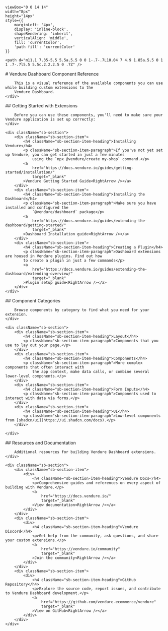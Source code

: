 
    viewBox="0 0 14 14"
    width="8px"
    height="14px"
    style={{
        marginLeft: '4px',
        display: 'inline-block',
        shapeRendering: 'inherit',
        verticalAlign: 'middle',
        fill: 'currentColor',
        'path fill': 'currentColor'
    }}
>
    <path d="m11.1 7.35-5.5 5.5a.5.5 0 0 1-.7-.7L10.04 7 4.9 1.85a.5.5 0 1 1 .7-.7l5.5 5.5c.2.2.2.5 0 .7Z" />
</svg>

<Meta title="Introduction" />

<div className="sb-container">
    <div className='sb-section-title'>
        # Vendure Dashboard Component Reference

        This is a visual reference of the available components you can use while building custom extensions to the
        Vendure Dashboard.
    </div>
</div>

<div className="sb-container">
    <div className='sb-section-title'>
        ## Getting Started with Extensions

        Before you can use these components, you'll need to make sure your Vendure application is set up correctly:
    </div>

    <div className="sb-section">
        <div className="sb-section-item">
            <h4 className="sb-section-item-heading">Installing Vendure</h4>
            <p className="sb-section-item-paragraph">If you've not yet set up Vendure, you can get started in just a few minutes
                using the `npx @vendure/create my-shop` command.</p>
            <a
                href="https://docs.vendure.io/guides/getting-started/installation/"
                target="_blank"
            >Vendure Getting Started Guide<RightArrow /></a>
        </div>
        <div className="sb-section-item">
            <h4 className="sb-section-item-heading">Installing the Dashboard</h4>
            <p className="sb-section-item-paragraph">Make sure you have installed and configured the
                `@vendure/dashboard` package</p>
            <a
                href="https://docs.vendure.io/guides/extending-the-dashboard/getting-started/"
                target="_blank"
            >Dashboard Installation guide<RightArrow /></a>
        </div>
        <div className="sb-section-item">
            <h4 className="sb-section-item-heading">Creating a Plugin</h4>
            <p className="sb-section-item-paragraph">Dashboard extensions are housed in Vendure plugins. Find out how
            to create a plugin in just a few commands</p>
            <a
                href="https://docs.vendure.io/guides/extending-the-dashboard/extending-overview/"
                target="_blank"
            >Plugin setup guide<RightArrow /></a>
        </div>
    </div>
</div>

<div className="sb-container">
    <div className='sb-section-title'>
        ## Component Categories

        Browse components by category to find what you need for your extension.
    </div>

    <div className="sb-section">
        <div className="sb-section-item">
            <h4 className="sb-section-item-heading">Layout</h4>
            <p className="sb-section-item-paragraph">Components that you use to lay out your page.</p>
        </div>
        <div className="sb-section-item">
            <h4 className="sb-section-item-heading">Components</h4>
            <p className="sb-section-item-paragraph">More complex components that often interact with
                the app context, make data calls, or combine several lower-level components.</p>
        </div>
        <div className="sb-section-item">
            <h4 className="sb-section-item-heading">Form Inputs</h4>
            <p className="sb-section-item-paragraph">Components used to interact with data via forms.</p>
        </div>
        <div className="sb-section-item">
            <h4 className="sb-section-item-heading">UI</h4>
            <p className="sb-section-item-paragraph">Low-level components from [shadcn/ui](https://ui.shadcn.com/docs).</p>
        </div>

    </div>
</div>

<div className="sb-container">
    <div className='sb-section-title'>
        ## Resources and Documentation

        Additional resources for building Vendure Dashboard extensions.
    </div>

    <div className="sb-section">
        <div className="sb-section-item">
            <div>
                <h4 className="sb-section-item-heading">Vendure Docs</h4>
                <p>Comprehensive guides and references on every aspect of building with Vendure.</p>
                <a
                    href="https://docs.vendure.io/"
                    target="_blank"
                >View documentation<RightArrow /></a>
            </div>
        </div>
        <div className="sb-section-item">
            <div>
                <h4 className="sb-section-item-heading">Vendure Discord</h4>
                <p>Get help from the community, ask questions, and share your custom extensions.</p>
                <a
                    href="https://vendure.io/community"
                    target="_blank"
                >Join the community<RightArrow /></a>
            </div>
        </div>
        <div className="sb-section-item">
            <div>
                <h4 className="sb-section-item-heading">GitHub Repository</h4>
                <p>Explore the source code, report issues, and contribute to Vendure Dashboard development.</p>
                <a
                    href="https://github.com/vendure-ecommerce/vendure"
                    target="_blank"
                >View on GitHub<RightArrow /></a>
            </div>
        </div>
    </div>
</div>

<style>
    {`
  .sb-container {
    margin-bottom: 48px;
  }

          .sb-section {
            width: 100%;
            display: flex;
            flex-direction: row;
            gap: 20px;
          }

          img {
            object-fit: cover;
          }

          .sb-section-title {
            margin-bottom: 32px;
          }

          .sb-section a:not(h1 a, h2 a, h3 a) {
            font-size: 14px;
          }

          .sb-section-item, .sb-grid-item {
            flex: 1;
            display: flex;
            flex-direction: column;
          }

          .sb-section-item-heading {
            padding-top: 20px !important;
            padding-bottom: 5px !important;
            margin: 0 !important;
          }
          .sb-section-item-paragraph {
            margin: 0;
            padding-bottom: 10px;
          }

          .sb-chevron {
            margin-left: 5px;
          }

          .sb-features-grid {
            display: grid;
            grid-template-columns: repeat(2, 1fr);
            grid-gap: 32px 20px;
          }

          .sb-socials {
            display: grid;
            grid-template-columns: repeat(4, 1fr);
          }

          .sb-socials p {
            margin-bottom: 10px;
          }

          .sb-explore-image {
            max-height: 32px;
            align-self: flex-start;
          }

          .sb-addon {
            width: 100%;
            display: flex;
            align-items: center;
            position: relative;
            background-color: #EEF3F8;
            border-radius: 5px;
            border: 1px solid rgba(0, 0, 0, 0.05);
            background: #EEF3F8;
            height: 180px;
            margin-bottom: 48px;
            overflow: hidden;
          }

          .sb-addon-text {
            padding-left: 48px;
            max-width: 240px;
          }

          .sb-addon-text h4 {
            padding-top: 0px;
          }

          .sb-addon-img {
            position: absolute;
            left: 345px;
            top: 0;
            height: 100%;
            width: 200%;
            overflow: hidden;
          }

          .sb-addon-img img {
            width: 650px;
            transform: rotate(-15deg);
            margin-left: 40px;
            margin-top: -72px;
            box-shadow: 0 0 1px rgba(255, 255, 255, 0);
            backface-visibility: hidden;
          }

          @media screen and (max-width: 800px) {
            .sb-addon-img {
              left: 300px;
            }
          }

          @media screen and (max-width: 600px) {
            .sb-section {
              flex-direction: column;
            }

            .sb-features-grid {
              grid-template-columns: repeat(1, 1fr);
            }

            .sb-socials {
              grid-template-columns: repeat(2, 1fr);
            }

            .sb-addon {
              height: 280px;
              align-items: flex-start;
              padding-top: 32px;
              overflow: hidden;
            }

            .sb-addon-text {
              padding-left: 24px;
            }

            .sb-addon-img {
              right: 0;
              left: 0;
              top: 130px;
              bottom: 0;
              overflow: hidden;
              height: auto;
              width: 124%;
            }

            .sb-addon-img img {
              width: 1200px;
              transform: rotate(-12deg);
              margin-left: 0;
              margin-top: 48px;
              margin-bottom: -40px;
              margin-left: -24px;
            }
          }
`}
</style>
